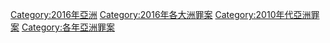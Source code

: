 {{Category pair|2015年亞洲罪案|2017年亞洲罪案}}
[[Category:2016年亞洲|Category:2016年亞洲]]
[[Category:2016年各大洲罪案|Category:2016年各大洲罪案]]
[[Category:2010年代亞洲罪案|Category:2010年代亞洲罪案]]
[[Category:各年亞洲罪案|Category:各年亞洲罪案]]